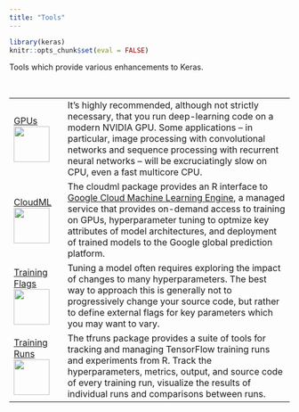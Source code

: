 ```yaml
---
title: "Tools"
---
```


```r
library(keras)
knitr::opts_chunk$set(eval = FALSE)
```

Tools which provide various enhancements to Keras.

<style type="text/css">
.page-header {
  border-bottom: none;
  margin: 0;
  padding-bottom: 0;
}
</style>

<br/>

<div class="link-table">



|  |  |
|---------------|---------------------------------------------------------------|
| <a href="https://tensorflow.rstudio.com/tools/gpu.html">GPUs<br/><img class="nav-image" src="images/tools-gpu.png" width=64/></a>  | It's highly recommended, although not strictly necessary, that you run deep-learning code on a modern NVIDIA GPU. Some applications -- in particular, image processing with convolutional networks and sequence processing with recurrent neural networks -- will be excruciatingly slow on CPU, even a fast multicore CPU. |
| <a href="https://tensorflow.rstudio.com/tools/cloudml/articles/getting_started.html">CloudML<br/><img class="nav-image" src="images/tools-cloud-ml.png" width=64/></a> | The cloudml package provides an R interface to [Google Cloud Machine Learning Engine](https://cloud.google.com/ml-engine/), a managed service that provides on-demand access to training on GPUs, hyperparameter tuning to optmize key attributes of model architectures, and deployment of trained models to the Google global prediction platform. |
| <a href="https://tensorflow.rstudio.com/tools/training_flags.html">Training Flags<br/><img class="nav-image" src="images/tools-training-flags.png" width=64/></a> | Tuning a model often requires exploring the impact of changes to many hyperparameters. The best way to approach this is generally not to progressively change your source code, but rather to define external flags for key parameters which you may want to vary.  |
| <a href="https://tensorflow.rstudio.com/tools/tfruns/articles/overview.html">Training Runs<br/><img class="nav-image" src="images/tools-training-runs.png" width=64/></a>  | The tfruns package provides a suite of tools for tracking and managing TensorFlow training runs and experiments from R. Track the hyperparameters, metrics, output, and source code of every training run, visualize the results of individual runs and comparisons between runs. |


</div>

